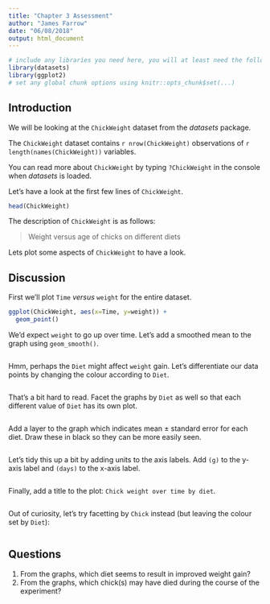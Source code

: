 ```yaml
---
title: "Chapter 3 Assessment"
author: "James Farrow"
date: "06/08/2018"
output: html_document
---
```


```r
# include any libraries you need here, you will at least need the following
library(datasets)
library(ggplot2)
# set any global chunk options using knitr::opts_chunk$set(...)
```

## Introduction

We will be looking at the `ChickWeight` dataset from the _datasets_ package.

The `ChickWeight` dataset contains `r nrow(ChickWeight)` observations of `r length(names(ChickWeight))` variables.

You can read more about `ChickWeight` by typing `?ChickWeight` in the console when _datasets_ is loaded.

Let's have a look at the first few lines of `ChickWeight`.

```r
head(ChickWeight)
```

The description of `ChickWeight` is as follows:

> Weight versus age of chicks on different diets

Lets plot some aspects of `ChickWeight` to have a look.

## Discussion

First we'll plot `Time` _versus_ `weight` for the entire dataset.

```r
ggplot(ChickWeight, aes(x=Time, y=weight)) +
  geom_point()
```

We'd expect `weight` to go up over time.
Let's add a smoothed mean to the graph using `geom_smooth()`.

```r

```

Hmm, perhaps the `Diet` might affect `weight` gain.
Let's differentiate our data points by changing the colour according to `Diet`.

```r

```

That's a bit hard to read.
Facet the graphs by `Diet` as well so that each different value of `Diet` has its own plot.

```r

```

Add a layer to the graph which indicates mean ± standard error for each diet.
Draw these in black so they can be more easily seen.

```r

```

Let's tidy this up a bit by adding units to the axis labels.
Add `(g)` to the y-axis label and `(days)` to the x-axis label.

```r

```

Finally, add a title to the plot: `Chick weight over time by diet`.

```r

```

Out of curiosity, let's try facetting by `Chick` instead (but leaving the colour set by `Diet`):

```r

```

## Questions

  1. From the graphs, which diet seems to result in improved weight gain?
  2. From the graphs, which chick(s) may have died during the course of the experiment?
